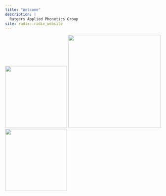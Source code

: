```yaml
---
title: "Welcome"
description: |
  Rutgers Applied Phonetics Group 
site: radix::radix_website
---
```


<div align='center'>
  <img width="200px" src="./images/blank.png"/>
  <img width="300px" src="https://raw.githubusercontent.com/jvcasillas/hex_stickers/master/stickers/rap-group.png"/>
  <img width="200px" src="./images/blank.png"/>
</div>

</br></br></br>
